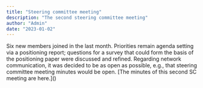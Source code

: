 ```yaml
---
title: "Steering committee meeting"
description: "The second steering committee meeting"
author: "Admin"
date: "2023-01-02"
---
```


Six new members joined in the last month. Priorities remain agenda setting via a positioning report; questions for a survey that could form the basis of the positioning paper were discussed and refined. Regarding network communication, it was decided to be as open as possible, e.g., that steering committee meeting minutes would be open. \[The minutes of this second SC meeting are here.\]()
